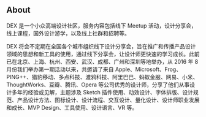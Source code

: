 ## About

DEX 是一个小众高端设计社区，服务内容包括线下 Meetup 活动，设计分享会，线上课程，国外设计游学，以及线上社群和招聘等。

DEX 将会不定期在全国各个城市组织线下设计分享会，旨在推广和传播产品设计领域的思想和新工具的使用，通过线下分享会，让设计师更快速的学习成长。此前已在北京、上海、杭州、西安、武汉、成都、广州和深圳等地举办，从 2016 年 8 月份我们举办第一期活动以来，共邀请了来自 Apple、Microsoft、Frog、PING++、猎豹移动、多点科技、渡鸦科技、阿里巴巴、蚂蚁金服、网易、小米、ThoughtWorks、豆瓣、腾讯、Opera 等公司优秀的设计师，分享了他们从事设计多年的经验或见解，主题涉及 Sketch 插件使用、动效设计、字体排版、设计规范、产品设计方法、图标设计、设计流程、交互设计、量化设计、设计师职业发展和成长、MVP Design、工具使用、设计语言、VR 等。